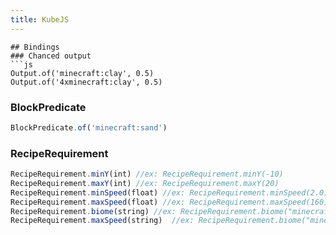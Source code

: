 ```yaml
---
title: KubeJS
---
```


```
## Bindings
### Chanced output
```js
Output.of('minecraft:clay', 0.5)
Output.of('4xminecraft:clay', 0.5)
```
### BlockPredicate
```js
BlockPredicate.of('minecraft:sand')
```

### RecipeRequirement
```js
RecipeRequirement.minY(int) //ex: RecipeRequirement.minY(-10)
RecipeRequirement.maxY(int) //ex: RecipeRequirement.maxY(20)
RecipeRequirement.minSpeed(float) //ex: RecipeRequirement.minSpeed(2.0)
RecipeRequirement.maxSpeed(float) //ex: RecipeRequirement.maxSpeed(160)
RecipeRequirement.biome(string) //ex: RecipeRequirement.biome("minecraft:plains")
RecipeRequirement.maxSpeed(string)  //ex: RecipeRequirement.biome("minecraft:plains")
```